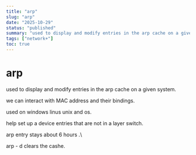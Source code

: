 ```yaml
---
title: "arp"
slug: "arp"
date: "2025-10-29"
status: "published"
summary: "used to display and modify entries in the arp cache on a given system."
tags: ["network+"]
toc: true
---
```


# arp

used to display and modify entries in the arp cache on a given system.  

we can interact with MAC address and their bindings. 

used on windows linus unix and os. 

help set up a device entries that are not in a layer switch. 

arp entry stays about 6 hours .\

arp - d clears the cashe.